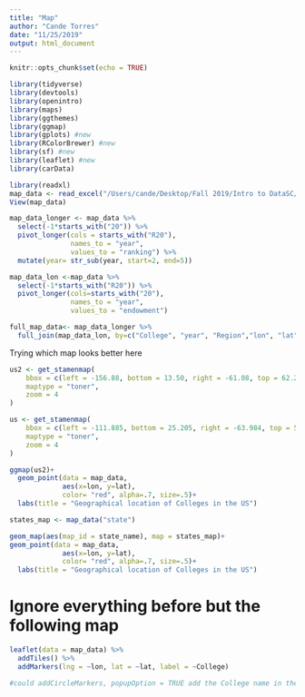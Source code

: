 ```yaml
---
title: "Map"
author: "Cande Torres"
date: "11/25/2019"
output: html_document
---
```


```r
knitr::opts_chunk$set(echo = TRUE)
```

```r
library(tidyverse)
library(devtools) 
library(openintro)
library(maps)
library(ggthemes) 
library(ggmap)
library(gplots) #new
library(RColorBrewer) #new
library(sf) #new
library(leaflet) #new
library(carData) 
```

```r
library(readxl)
map_data <- read_excel("/Users/cande/Desktop/Fall 2019/Intro to DataSC/FINALPROJECT/finalProjectCKJS/map_data/map-data.xlsx")
View(map_data)
```

```r
map_data_longer <- map_data %>% 
  select(-1*starts_with("20")) %>% 
  pivot_longer(cols = starts_with("R20"),
               names_to = "year", 
               values_to = "ranking") %>% 
  mutate(year= str_sub(year, start=2, end=5))
```

```r
map_data_lon <-map_data %>% 
  select(-1*starts_with("R20")) %>% 
  pivot_longer(cols=starts_with("20"),
               names_to = "year",
               values_to = "endowment")
```

```r
full_map_data<- map_data_longer %>% 
  full_join(map_data_lon, by=c("College", "year", "Region","lon", "lat", "State"))
```


Trying which map looks better here
```r
us2 <- get_stamenmap(
    bbox = c(left = -156.88, bottom = 13.50, right = -61.08, top = 62.27), 
    maptype = "toner",
    zoom = 4
)
```

```r
us <- get_stamenmap(
    bbox = c(left = -111.885, bottom = 25.205, right = -63.984, top = 50.903), 
    maptype = "toner",
    zoom = 4
)
```

```r
ggmap(us2)+
  geom_point(data = map_data,
             aes(x=lon, y=lat),
             color= "red", alpha=.7, size=.5)+
  labs(title = "Geographical location of Colleges in the US")

```
```r
states_map <- map_data("state")

geom_map(aes(map_id = state_name), map = states_map)+
geom_point(data = map_data,
             aes(x=lon, y=lat),
             color= "red", alpha=.7, size=.5)+
  labs(title = "Geographical location of Colleges in the US")

```

             
# Ignore everything before but the following map  
  
```r
leaflet(data = map_data) %>% 
  addTiles() %>% 
  addMarkers(lng = ~lon, lat = ~lat, label = ~College) 

#could addCircleMarkers, popupOption = TRUE add the College name in the legend, fillColor=~pal(ranking) I think I have to create a pallette like in the HW, provided user chose the year in the app before hand (not a slider but a pull down). 
```
  
  